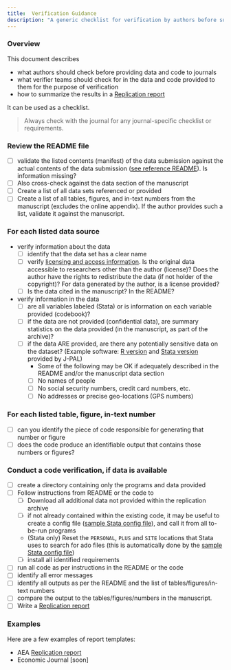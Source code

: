```yaml
---
title:  Verification Guidance
description: "A generic checklist for verification by authors before submission."
---
```


### Overview

This document describes

- what authors should check before providing data and code to journals
- what verifier teams should check for in the data and code provided to them for the purpose of verification
- how to summarize the results in a [Replication report](#examples)

It can be used as a checklist.

> Always check with the journal for any journal-specific checklist or requirements. 

### Review the README file

- [ ] validate the listed contents (manifest) of the data submission against the actual contents of the data submission ([see reference README](soon)). Is information missing?
- [ ] Also cross-check against the data section of the manuscript
- [ ] Create a list of all data sets referenced or provided
- [ ] Create a list of all tables, figures, and in-text numbers from the manuscript (excludes the online appendix). If the author provides such a list, validate it against the manuscript.

### For each listed data source

- verify information about the data
  - [ ] identify that the data set has a clear name
  - [ ] verify [licensing and access information](../Guidance/Requested_information_data.qmd). Is the original data accessible to researchers other than the author (license)? Does the author have the rights to redistribute the data (if not holder of the copyright)? For data generated by the author, is a license provided?
  - [ ] Is the data cited in the manuscript? In the README?
- verify information in the data
  - [ ] are all variables labeled (Stata) or is information on each variable provided (codebook)?
  - [ ] if the data are not provided (confidential data), are summary statistics on the data provided (in the manuscript, as part of the archive)?
  - [ ] if the data ARE provided, are there any potentially sensitive data on the dataset? (Example software: [R version](https://github.com/J-PAL/PII-Scan) and [Stata version](https://github.com/J-PAL/stata_PII_scan) provided by J-PAL)
    - Some of the following may be OK if adequately described in the README and/or the manuscript data section
    - [ ] No names of people
    - [ ] No social security numbers, credit card numbers, etc.
    - [ ] No addresses or precise geo-locations (GPS numbers)

### For each listed table, figure, in-text number

- [ ] can you identify the piece of code responsible for generating that number or figure
- [ ] does the code produce an identifiable output that contains those numbers or figures?

### Conduct a code verification, if data is available

- [ ] create a directory containing only the programs and data provided
- [ ] Follow instructions from README or the code to
  - [ ] Download all additional data not provided within the replication archive
  - [ ] if not already contained within the existing code, it may be useful to create a config file ([sample Stata config file](https://gist.github.com/larsvilhuber/6bcf4ff820285a1f1b9cfff2c81ca02b)), and call it from all to-be-run programs
  - (Stata only) Reset the `PERSONAL`, `PLUS` and `SITE` locations that Stata uses to search for ado files (this is automatically done by the [sample Stata config file](https://gist.github.com/larsvilhuber/6bcf4ff820285a1f1b9cfff2c81ca02b))
  - [ ] install all identified requirements
- [ ] run all code as per instructions in the README or the code
- [ ] identify all error messages
- [ ] identify all outputs as per the README and the list of tables/figures/in-text numbers
- [ ] compare the output to the tables/figures/numbers in the manuscript.
- [ ] Write a [Replication report](#examples)

### Examples

Here are a few examples of report templates:

- AEA [Replication report](https://github.com/AEADataEditor/replication-template/blob/master/REPLICATION.md)
- Economic Journal [soon]
